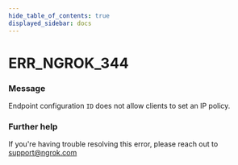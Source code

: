 ```yaml
---
hide_table_of_contents: true
displayed_sidebar: docs
---
```



# ERR_NGROK_344

### Message
Endpoint configuration `ID` does not allow clients to set an IP policy.

<ErrorDetails error='err_ngrok_344' />


### Further help
If you're having trouble resolving this error, please reach out to [support@ngrok.com](mailto:support@ngrok.com?subject=Help%20with%20ERR_NGROK_344)

